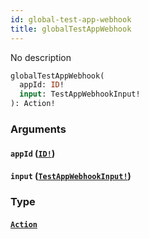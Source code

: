 ```yaml
---
id: global-test-app-webhook
title: globalTestAppWebhook
---
```


No description

```graphql
globalTestAppWebhook(
  appId: ID!
  input: TestAppWebhookInput!
): Action!

```

### Arguments

#### `appId` ([`ID!`](/graphql/scalars/id))

#### `input` ([`TestAppWebhookInput!`](/graphql/inputs/test-app-webhook-input))

### Type

#### [`Action`](/graphql/objects/action)
